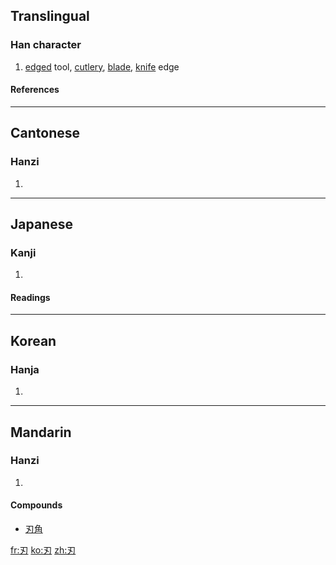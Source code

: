{{see|刄}}

==Translingual==
===Han character===
{{Han char|rn=18|rad=刀|as=01|sn=3|four=1742<sub>0</sub>|canj=尸竹戈 (SHI)}}
# [[edge]]d tool, [[cutlery]], [[blade]], [[knife]] edge
====References====
{{Han ref|kx=0136.020|dkj=01850|dj=0304.070|hdz=10320.030|uh=5203|ud=20995|bh=A462|bd=42082}}
----
==Cantonese==
===Hanzi===
{{yue-hanzi|jyut=|y=yan6}}
# {{defn|Cantonese}}
----
==Japanese==
===Kanji===
{{ja-kanji|grade=c|rs=刀01}}
# {{defn|Japanese}} 
====Readings====
{{ja-readings|on=[[じん]] (jin)|kun=[[は]] (ha), [[やいば]] (yaiba), [[きる]] (kiru)}}
----
==Korean==
===Hanja===
{{ko-hanja|hangeul=인|rv=in|mr=in}}
# {{defn|Korean}}
----
==Mandarin==
===Hanzi===
{{cmn-hanzi|pin=[[rèn]] ([[ren4]])|wg=jen<sup>4</sup>}}
# {{defn|Mandarin}}

====Compounds====
*[[刃角]]

[[fr:刃]]
[[ko:刃]]
[[zh:刃]]